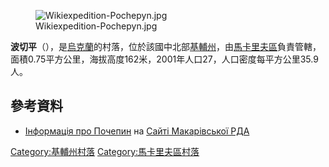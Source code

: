 [[Image:Wikiexpedition-Pochepyn.jpg|right]]

{{coord|50|29|28|N|29|46|29|E|scale:30000|display=title}}

'''波切平'''（{{lang-uk|Почепин}}），是[[烏克蘭|烏克蘭]]的村落，位於該國中北部[[基輔州|基輔州]]，由[[馬卡里夫區|馬卡里夫區]]負責管轄，面積0.75平方公里，海拔高度162米，2001年人口27，人口密度每平方公里35.9人。

==參考資料==
* [http://adm.makariv.org/index.php?option=com_content&view=article&id=156 Інформація про Почепин]{{dead link|date=2018年3月 |bot=InternetArchiveBot |fix-attempted=yes }} на [https://web.archive.org/web/20150402000656/http://adm.makariv.org/ Сайті Макарівської РДА]

{{DEFAULTSORT:Почепин}}
[[Category:基輔州村落|Category:基輔州村落]]
[[Category:馬卡里夫區村落|Category:馬卡里夫區村落]]


{{Kiev-geo-stub}}